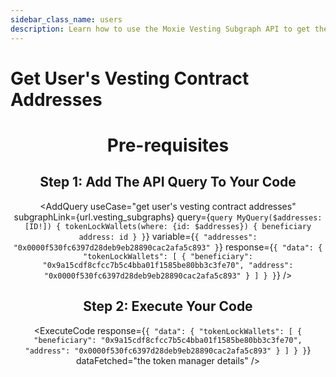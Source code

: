 ```yaml
---
sidebar_class_name: users
description: Learn how to use the Moxie Vesting Subgraph API to get the vesting contract's address of a user on the Moxie protocol.
---
```



# Get User's Vesting Contract Addresses

<Header
  useCase="get user's vesting contract addresses"
  apiName="Moxie Vesting Subgraph"
/>

# Pre-requisites

<Prerequisites apiName="Moxie Vesting Subgraph" />

## Step 1: Add The API Query To Your Code

<AddQuery
  useCase="get user's vesting contract addresses"
  subgraphLink={url.vesting_subgraphs}
  query={`query MyQuery($addresses: [ID!]) {
  tokenLockWallets(where: {id: $addresses}) {
    beneficiary
    address: id
  }
}`}
  variable={`{
  "addresses": "0x0000f530fc6397d28deb9eb28890cac2afa5c893"
}`}
  response={`{
  "data": {
    "tokenLockWallets": [
      {
        "beneficiary": "0x9a15cdf8cfcc7b5c4bba01f1585be80bb3c3fe70",
        "address": "0x0000f530fc6397d28deb9eb28890cac2afa5c893"
      }
    ]
  }
}`}
/>

## Step 2: Execute Your Code

<ExecuteCode
  response={`{
  "data": {
    "tokenLockWallets": [
      {
        "beneficiary": "0x9a15cdf8cfcc7b5c4bba01f1585be80bb3c3fe70",
        "address": "0x0000f530fc6397d28deb9eb28890cac2afa5c893"
      }
    ]
  }
}`}
  dataFetched="the token manager details"
/>

<DeveloperSupport />
